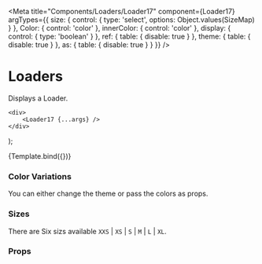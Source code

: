 
<Meta
    title="Components/Loaders/Loader17"
    component={Loader17}
    argTypes={{
        size: {
            control: {
                type: 'select',
                options: Object.values(SizeMap)
            }
        },
        Color: {
            control: 'color'
        },
        innerColor: {
            control: 'color'
        },
        display: {
            control: {
                type: 'boolean'
            }
        },
        ref: {
            table: {
                disable: true
            }
        },
        theme: {
            table: {
                disable: true
            }
        },
        as: {
            table: {
                disable: true
            }
        }
    }}
/>

# Loaders

Displays a Loader.

    <div>
        <Loader17 {...args} />
    </div>
);

<Preview>
    <Story name="Loader17" args={{ size: 'S' }}>
        {Template.bind({})}
    </Story>
</Preview>

### Color Variations

You can either change the theme or pass the colors as props.

<Preview withToolbar>
    <div style={{ display: 'flex', justifyContent: 'space-around', flexWrap: 'wrap' }}>
        <Loader17 size="S" Color="green" />
        <Loader17 size="S" Color="red" />
    </div>
</Preview>

### Sizes

There are Six sizs available `XXS` | `XS` | `S` | `M` | `L` | `XL`.

<Preview withToolbar>
    <div style={{ display: 'flex', justifyContent: 'space-around', flexDirection: 'column' }}>
        <Loader17 size="XXS" />
        <Loader17 size="XS" />
        <Loader17 size="S" />
        <Loader17 size="M" />
        <Loader17 size="L" />
        <Loader17 size="XL" />
    </div>
</Preview>

### Props

<Props story="Loader17" />
